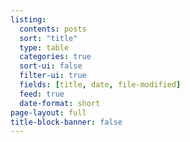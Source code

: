 ```yaml
---
listing:
  contents: posts
  sort: "title"
  type: table
  categories: true
  sort-ui: false
  filter-ui: true
  fields: [title, date, file-modified]
  feed: true
  date-format: short
page-layout: full
title-block-banner: false
---
```



